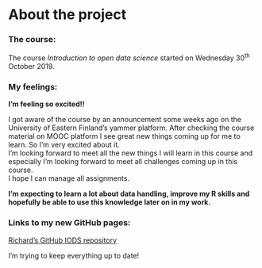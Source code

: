 
# About the project

### The course:

The course *Introduction to open data science* started on Wednesday 30^th^ October 2019. 


### My feelings:
  
**I'm feeling so excited!!**

I got aware of the course by an announcement some weeks ago on the University of Eastern Finland's
yammer platform.
After checking the course material on MOOC platform I see great new things coming up for me to learn. 
So I'm very excited about it.  
I'm looking forward to meet all the new things I will learn in this course and especially I'm looking forward to meet all challenges coming up in this course.  
I hope I can manage all assignments.  
  

**I'm expecting to learn a lot about data handling, improve my R skills and hopefully be able to use this knowledge later on in my work.**  


### Links to my new GitHub pages:

[Richard's GitHub IODS repository](https://github.com/rikulampinen/IODS-project)
  
I'm trying to keep everything up to date!



